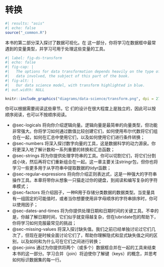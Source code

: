 # 转换 {#sec-transform-intro .unnumbered}

```r
#| results: "asis"
#| echo: false
source("_common.R")
```

本书的第二部分深入探讨了数据可视化。在
这一部分，你将学习在数据框中最常遇到的变量类型，并学习可用于处理这些变量的工具。

```r
#| label: fig-ds-transform
#| echo: false
#| fig-cap: |
#|   The options for data transformation depends heavily on the type of 
#|   data involved, the subject of this part of the book.
#| fig-alt: |
#|   Our data science model, with transform highlighted in blue.
#| out.width: NULL

knitr::include_graphics("diagrams/data-science/transform.png", dpi = 270)
```

你可以根据需要阅读这些章节。它
们的设计在很大程度上是独立的，因此可以按顺序阅读，也可以不按顺序阅读。

-   @sec-logicals 将向你介绍逻辑向量。逻辑向量是最简单的向量类型，但功能非常强大。你将学习如何通过数值比较创建它们，如何使用布尔代数将它们组合在一起，如何在汇总中使用它们，以及如何使用它们进行条件转换；
-   @sec-numbers 将深入探讨数字向量的工具，这是数据科学的动力源泉。你将更深入地了解计数和一系列重要的转换和汇总函数；
-   @sec-strings 将为你提供处理字符串的工具。你可以切割它们，将它们分割成小块，然后再将它们重新组合在一起。这一章主要关注stringr包，但你也将学习一些更多用于从字符串中提取数据的tidyr函数；
-   @sec-regular-expressions 将向你介绍正则表达式，这是一种强大的字符串操作工具。本章将带你从想象一只猫走过你的键盘，到阅读和编写复杂的字符串模式；
-   @sec-factors 将介绍因子，一种R用于存储分类数据的数据类型。当变量具有一组固定的可能值时，或者当你想要使用非字母顺序的字符串排序时，你可以使用因子；
-   @sec-dates-and-times 将为你提供处理日期和日期时间的关键工具。不幸的是，你越了解日期时间，它们似乎就变得越复杂，但在lubridate包的帮助下，你将学习如何克服最常见的挑战；
-   @sec-missing-values 将深入探讨缺失值。我们之前已经单独讨论过它们几次了，但现在是时候全面讨论它们了，帮助你理解隐式和显式缺失值之间的区别，以及如何和为什么可在它们之间进行转换；
-   @sec-joins 通过为你提供将两个（或多个）数据框合并在一起的工具来结束本书的这一部分。学习合并（join）将迫使你了解键（keys）的概念，并思考如何标识数据集的每一行。

